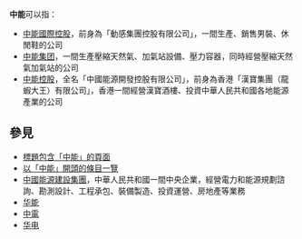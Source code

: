'''中能'''可以指：

* [[中能國際控股|中能國際控股]]，前身為「動感集團控股有限公司」，一間生產、銷售男裝、休閒鞋的公司
* [[中能集团|中能集团]]，一間生產壓縮天然氣、加氣站設備、壓力容器，同時經營壓縮天然氣加氣站的公司
* [[中能控股|中能控股]]，全名「中國能源開發控股有限公司」，前身為香港「漢寶集團（龍蝦大王）有限公司」，香港一間經營漢寶酒樓、投資中華人民共和國各地能源產業的公司

==參見==
* [[Special:Search/intitle:"中能"|標題包含「中能」的頁面]]
* [[Special:Prefixindex/中能|以「中能」開頭的條目一覽]]
* [[中國能源建設集團|中國能源建設集團]]，中華人民共和國一間中央企業，經營電力和能源規劃諮詢、勘測設計、工程承包、裝備製造、投資運營、房地產等業務
* [[华能|华能]]
* [[中電|中電]]
* [[华电|华电]]

{{Disambiguation|Zhong|Cat=二字组织机构消歧义}}